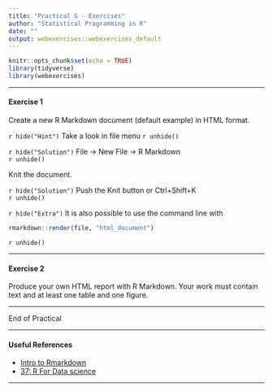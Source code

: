 ```yaml
---
title: "Practical G - Exercises"
author: "Statistical Programming in R"
date: ""
output: webexercises::webexercises_default
---
```



```r
knitr::opts_chunk$set(echo = TRUE)
library(tidyverse)
library(webexercises)
```

---

#### Exercise 1


Create a new R Markdown document (default example) in HTML format. 

`r hide("Hint")`
Take a look in file menu
`r unhide()`

`r hide("Solution")`
File $\rightarrow$ New File $\rightarrow$ R Markdown   
`r unhide()`

Knit the document.

`r hide("Solution")`
Push the Knit button or Ctrl+Shift+K   
`r unhide()`

`r hide("Extra")`
It is also possible to use the command line with
```r
rmarkdown::render(file, "html_document")
```
`r unhide()`


---

#### Exercise 2


Produce your own HTML report with R Markdown. Your work must contain text and at least one table and one figure. 


---

End of Practical

---

#### Useful References

- [Intro to Rmarkdown](https://rmarkdown.rstudio.com/articles_intro.html)
- [37: R For Data science](https://r4ds.had.co.nz/r-markdown.html)


---


